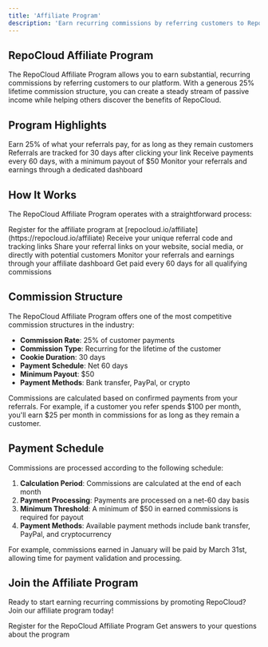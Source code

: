 ```yaml
---
title: 'Affiliate Program'
description: 'Earn recurring commissions by referring customers to RepoCloud'
---
```


## RepoCloud Affiliate Program

The RepoCloud Affiliate Program allows you to earn substantial, recurring commissions by referring customers to our platform. With a generous 25% lifetime commission structure, you can create a steady stream of passive income while helping others discover the benefits of RepoCloud.

## Program Highlights

<CardGroup cols={2}>
  <Card title="25% Lifetime Commission" icon="money-bill-wave">
    Earn 25% of what your referrals pay, for as long as they remain customers
  </Card>
  <Card title="30-Day Cookie Window" icon="cookie">
    Referrals are tracked for 30 days after clicking your link
  </Card>
  <Card title="Reliable Payouts" icon="calendar-check">
    Receive payments every 60 days, with a minimum payout of &dollar;50
  </Card>
  <Card title="Easy Tracking" icon="chart-line">
    Monitor your referrals and earnings through a dedicated dashboard
  </Card>
</CardGroup>

## How It Works

The RepoCloud Affiliate Program operates with a straightforward process:

<Steps>
  <Step title="Sign Up">
    Register for the affiliate program at [repocloud.io/affiliate](https://repocloud.io/affiliate)
  </Step>
  <Step title="Get Your Referral Link">
    Receive your unique referral code and tracking links
  </Step>
  <Step title="Promote RepoCloud">
    Share your referral links on your website, social media, or directly with potential customers
  </Step>
  <Step title="Track Performance">
    Monitor your referrals and earnings through your affiliate dashboard
  </Step>
  <Step title="Receive Payments">
    Get paid every 60 days for all qualifying commissions
  </Step>
</Steps>

## Commission Structure

The RepoCloud Affiliate Program offers one of the most competitive commission structures in the industry:

- **Commission Rate**: 25% of customer payments
- **Commission Type**: Recurring for the lifetime of the customer
- **Cookie Duration**: 30 days
- **Payment Schedule**: Net 60 days
- **Minimum Payout**: &dollar;50
- **Payment Methods**: Bank transfer, PayPal, or crypto

<Note>
  Commissions are calculated based on confirmed payments from your referrals. For example, if a customer you refer spends &dollar;100 per month, you'll earn &dollar;25 per month in commissions for as long as they remain a customer.
</Note>

## Payment Schedule

Commissions are processed according to the following schedule:

1. **Calculation Period**: Commissions are calculated at the end of each month
2. **Payment Processing**: Payments are processed on a net-60 day basis
3. **Minimum Threshold**: A minimum of &dollar;50 in earned commissions is required for payout
4. **Payment Methods**: Available payment methods include bank transfer, PayPal, and cryptocurrency

For example, commissions earned in January will be paid by March 31st, allowing time for payment validation and processing.

## Join the Affiliate Program

Ready to start earning recurring commissions by promoting RepoCloud? Join our affiliate program today!

<CardGroup>
  <Card title="Sign Up Now" icon="user-plus" href="https://repocloud.io/affiliate">
    Register for the RepoCloud Affiliate Program
  </Card>
  <Card title="Contact Affiliate Support" icon="headset" href="mailto:team@repocloud.io">
    Get answers to your questions about the program
  </Card>
</CardGroup> 